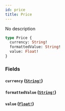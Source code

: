 ```yaml
---
id: price
title: Price
---
```


No description

```graphql
type Price {
  currency: String!
  formattedValue: String!
  value: Float!
}
```

### Fields

#### `currency` ([`String!`](/docs/graphql/scalars/string))

#### `formattedValue` ([`String!`](/docs/graphql/scalars/string))

#### `value` ([`Float!`](/docs/graphql/scalars/float))
